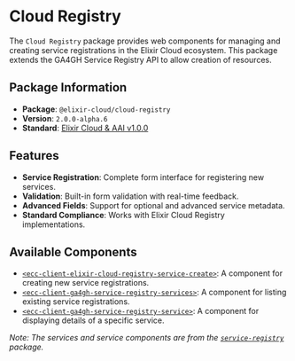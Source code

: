 
# Cloud Registry

The `Cloud Registry` package provides web components for managing and creating service registrations in the Elixir Cloud ecosystem. This package extends the GA4GH Service Registry API to allow creation of resources.

## Package Information

- **Package**: `@elixir-cloud/cloud-registry`
- **Version**: `2.0.0-alpha.6`
- **Standard**: [Elixir Cloud & AAI v1.0.0](https://github.com/ga4gh-discovery/ga4gh-service-registry/blob/8c45be52940db92c2fa1cd821519c271c22b1c4c/service-registry.yaml)

## Features

- **Service Registration**: Complete form interface for registering new services.
- **Validation**: Built-in form validation with real-time feedback.
- **Advanced Fields**: Support for optional and advanced service metadata.
- **Standard Compliance**: Works with Elixir Cloud Registry implementations.

## Available Components

- [`<ecc-client-elixir-cloud-registry-service-create>`](./components/service-create): A component for creating new service registrations.
- [`<ecc-client-ga4gh-service-registry-services>`](../service-registry/components/services): A component for listing existing service registrations.
- [`<ecc-client-ga4gh-service-registry-service>`](../service-registry/components/service): A component for displaying details of a specific service.

*Note: The services and service components are from the [`service-registry`](../service-registry/introduction) package.* 